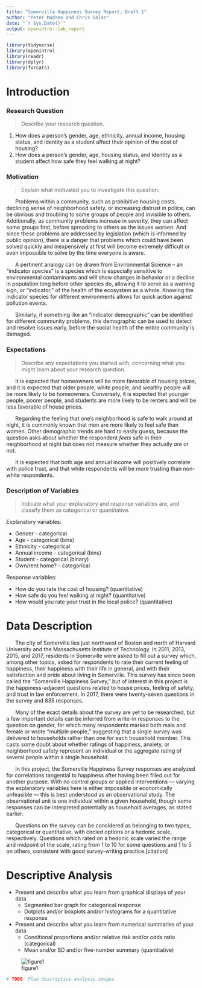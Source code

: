 ```yaml
---
title: "Somerville Happiness Survey Report, Draft 1"
author: "Peter Madsen and Chris Salas"
date: "`r Sys.Date()`"
output: openintro::lab_report
---
```


```r
library(tidyverse)
library(openintro)
library(readr)
library(dplyr)
library(forcats)
```

# Introduction

### Research Question
> Describe your research question.

1. How does a person’s gender, age, ethnicity, annual income, housing status, and identity as a student affect their opinion of the cost of housing?
2. How does a person’s gender, age, housing status, and identity as a student affect how safe they feel walking at night?


### Motivation
> Explain what motivated you to investigate this question.

&nbsp;&nbsp;&nbsp;&nbsp;&nbsp;&nbsp;Problems within a community, such as prohibitive housing costs, declining sense of neighborhood safety, or increasing distrust in police, can be obvious and troubling to some groups of people and invisible to others. Additionally, as community problems increase in severity, they can affect some groups first, before spreading to others as the issues worsen. And since these problems are addressed by legislation (which is informed by public opinion), there is a danger that problems which could have been solved quickly and inexpensively at first will become extremely difficult or even impossible to solve by the time everyone is aware.

&nbsp;&nbsp;&nbsp;&nbsp;&nbsp;&nbsp;A pertinent analogy can be drawn from Environmental Science -- an “indicator species” is a species which is especially sensitive to environmental contaminants and will show changes in behavior or a decline in population long before other species do, allowing it to serve as a warning sign, or “indicator,” of the health of the ecosystem as a whole. Knowing the indicator species for different environments allows for quick action against pollution events.

&nbsp;&nbsp;&nbsp;&nbsp;&nbsp;&nbsp;Similarly, if something like an “indicator demographic” can be identified for different community problems, this demographic can be used to detect and resolve issues early, before the social health of the entire community is damaged.


### Expectations
> Describe any expectations you started with, concerning what you might learn about your research question.

&nbsp;&nbsp;&nbsp;&nbsp;&nbsp;&nbsp;It is expected that homeowners will be more favorable of housing prices, and it is expected that older people, white people, and wealthy people will be more likely to be homeowners. Conversely, it is expected that younger people, poorer people, and students are more likely to be renters and will be less favorable of house prices.

&nbsp;&nbsp;&nbsp;&nbsp;&nbsp;&nbsp;Regarding the feeling that one's neighborhood is safe to walk around at night, it is commonly known that men are more likely to feel safe than women. Other demographic trends are hard to easily guess, because the question asks about whether the respondent _feels_ safe in their neighborhood at night but does not measure whether they actually _are_ or not.

&nbsp;&nbsp;&nbsp;&nbsp;&nbsp;&nbsp;It is expected that both age and annual income will positively correlate with police trust, and that white respondents will be more trusting than non-white respondents.


### Description of Variables
> Indicate what your explanatory and response variables are, and classify them as categorical or quantitative.

Explanatory variables:

- Gender \- categorical
- Age \- categorical (bins)
- Ethnicity \- categorical
- Annual income \- categorical (bins)
- Student \- categorical (binary)
- Own/rent home? \- categorical

Response variables:

- How do you rate the cost of housing? (quantitative)
- How safe do you feel walking at night? (quantitative)
- How would you rate your trust in the local police? (quantitative)


# Data Description

&nbsp;&nbsp;&nbsp;&nbsp;&nbsp;&nbsp;The city of Somerville lies just northwest of Boston and north of Harvard University and the Massachusetts Institute of Technology. In 2011, 2013, 2015, and 2017, residents in Somerville were asked to fill out a survey which, among other topics, asked for respondents to rate their current feeling of happiness, their happiness with their life in general, and with their satisfaction and pride about living in Somerville. This survey has since been called the "Somerville Happiness Survey," but of interest in this project is the happiness-adjacent questions related to house prices, feeling of safety, and trust in law enforcement. In 2017, there were twenty-seven questions in the survey and 835 responses.

&nbsp;&nbsp;&nbsp;&nbsp;&nbsp;&nbsp;Many of the exact details about the survey are yet to be researched, but a few important details can be inferred from write-in responses to the question on gender, for which many respondents marked both male and female or wrote "multiple people," suggesting that a single survey was delivered to households rather than one for each household member. This casts some doubt about whether ratings of happiness, anxiety, or neighborhood safety represent an individual or the aggregate rating of several people within a single household.

&nbsp;&nbsp;&nbsp;&nbsp;&nbsp;&nbsp;In this project, the Somerville Happiness Survey responses are analyzed for correlations tangential to happiness after having been filled out for another purpose. With no control groups or applied interventions — varying the explanatory variables here is either impossible or economically unfeasible — this is best understood as an observational study. The observational unit is one individual within a given household, though some responses can be interpreted potentially as household averages, as stated earlier.

&nbsp;&nbsp;&nbsp;&nbsp;&nbsp;&nbsp;Questions on the survey can be considered as belonging to two types, categorical or quantitative, with circled options or a hedonic scale, respectively. Questions which rated on a hedonic scale varied the range and midpoint of the scale, rating from 1 to 10 for some questions and 1 to 5 on others, consistent with good survey-writing practice.[citation] 

# Descriptive Analysis
- Present and describe what you learn from graphical displays of your data
  - Segmented bar graph for categorical response
  - Dotplots and/or boxplots and/or histograms for a quantitative response
- Present and describe what you learn from numerical summaries of your data
  - Conditional proportions and/or relative risk and/or odds ratio (categorical)
  - Mean and/or SD and/or five-number summary (quantitative)

![figure1](images/gender.png)

``` r
# TODO: Plan descriptive analysis images
```

